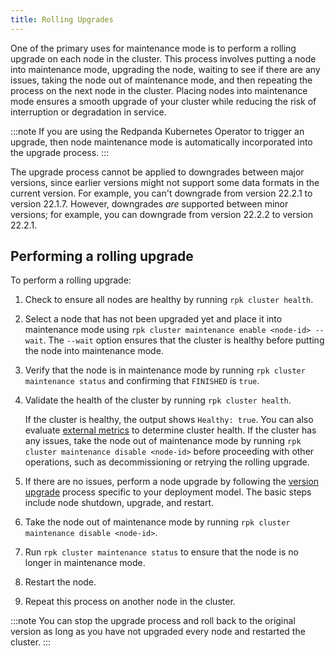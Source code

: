 ```yaml
---
title: Rolling Upgrades
---
```


<head>
    <meta name="title" content="Rolling Upgrades | Redpanda Docs"/>
    <meta name="description" content="One of the primary uses for maintenance mode is to perform a rolling upgrade on each node in the cluster."/>
</head>

One of the primary uses for maintenance mode is to perform a rolling upgrade on each node in the cluster. This process involves putting a node into maintenance mode, upgrading the node, waiting to see if there are any issues, taking the node out of maintenance mode, and then repeating the process on the next node in the cluster. Placing nodes into maintenance mode ensures a smooth upgrade of your cluster while reducing the risk of interruption or degradation in service.

:::note
If you are using the Redpanda Kubernetes Operator to trigger an upgrade, then node maintenance mode is automatically incorporated into the upgrade process.
:::

The upgrade process cannot be applied to downgrades between major versions, since earlier versions might not support some data formats in the current version. For example, you can't downgrade from version 22.2.1 to version 22.1.7. However, downgrades _are_ supported between minor versions; for example, you can downgrade from version 22.2.2 to version 22.2.1.

## Performing a rolling upgrade

To perform a rolling upgrade:

1. Check to ensure all nodes are healthy by running `rpk cluster health`.
2. Select a node that has not been upgraded yet and place it into maintenance mode using `rpk cluster maintenance enable <node-id> --wait`. The `--wait` option ensures that the cluster is healthy before putting the node into maintenance mode.
3. Verify that the node is in maintenance mode by running `rpk cluster maintenance status` and confirming  that `FINISHED` is `true`.

4. Validate the health of the cluster by running `rpk cluster health`.

    If the cluster is healthy, the output shows `Healthy: true`.
    You can also evaluate [external metrics](../../cluster-administration/monitoring) to determine cluster health. If the cluster has any issues, take the node out of maintenance mode by running `rpk cluster maintenance disable <node-id>` before proceeding with other operations, such as decommissioning or retrying the rolling upgrade.
5. If there are no issues, perform a node upgrade by following the [version upgrade](../../install-upgrade/version-upgrade/) process specific to your deployment model. The basic steps include node shutdown, upgrade, and restart.
6. Take the node out of maintenance mode by running `rpk cluster maintenance disable <node-id>`.
7. Run `rpk cluster maintenance status` to ensure that the node is no longer in maintenance mode.
8. Restart the node.
9. Repeat this process on another node in the cluster.

:::note
You can stop the upgrade process and roll back to the original version as long as you have not upgraded every node and restarted the cluster.
:::
